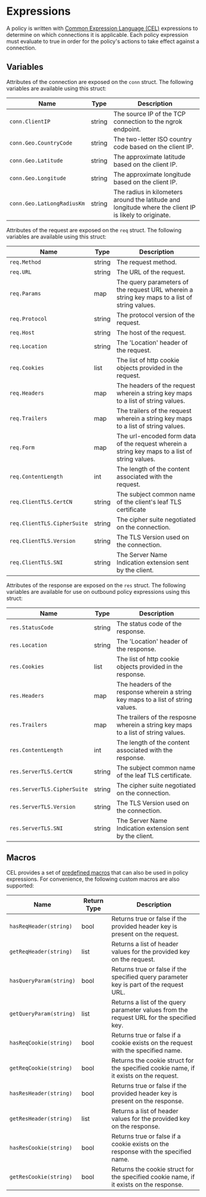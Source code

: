 
# Expressions

A policy is written with [Common Expression Language (CEL)](https://github.com/google/cel-spec) expressions 
to determine on which connections it is applicable. Each policy expression must evaluate to true in order for 
the policy's actions to take effect against a connection. 

## Variables

Attributes of the connection are exposed on the `conn` struct. The following variables are available using this struct:

| Name                       | Type       | Description                                                                                            | 
| ---------------------------|------------|--------------------------------------------------------------------------------------------------------|
| `conn.ClientIP`            | string     | The source IP of the TCP connection to the ngrok endpoint.                                             |
| `conn.Geo.CountryCode`     | string     | The two-letter ISO country code based on the client IP.                                                |
| `conn.Geo.Latitude`        | string     | The approximate latitude based on the client IP.                                                       |
| `conn.Geo.Longitude`       | string     | The approximate longitude based on the client IP.                                                      |
| `conn.Geo.LatLongRadiusKm` | string     | The radius in kilometers around the latitude and longitude where the client IP is likely to originate. |

Attributes of the request are exposed on the `req` struct. The following variables are available using this struct:

| Name                        | Type       | Description                                                                                            | 
| ----------------------------|------------|--------------------------------------------------------------------------------------------------------|
| `req.Method`                | string     | The request method.                                                                                    |
| `req.URL`                   | string     | The URL of the request.                                                                                |
| `req.Params`                | map        | The query parameters of the request URL wherein a string key maps to a list of string values.          |
| `req.Protocol`              | string     | The protocol version of the request.                                                                   |
| `req.Host`                  | string     | The host of the request.                                                                               |
| `req.Location`              | string     | The 'Location' header of the request.                                                                  |
| `req.Cookies`               | list       | The list of http cookie objects provided in the request.                                               |
| `req.Headers`               | map        | The headers of the request wherein a string key maps to a list of string values.                       |
| `req.Trailers`              | map        | The trailers of the request wherein a string key maps to a list of string values.                      |
| `req.Form`                  | map        | The url-encoded form data of the request wherein a string key maps to a list of string values.         |
| `req.ContentLength`         | int        | The length of the content associated with the request.                                                 |
| `req.ClientTLS.CertCN`      | string     | The subject common name of the client's leaf TLS certificate                                           |
| `req.ClientTLS.CipherSuite` | string     | The cipher suite negotiated on the connection.                                                         |
| `req.ClientTLS.Version`     | string     | The TLS Version used on the connection.                                                                | 
| `req.ClientTLS.SNI`         | string     | The Server Name Indication extension sent by the client.                                               |

Attributes of the response are exposed on the `res` struct. The following variables are available for use on outbound policy expressions using this struct:

| Name                        | Type       | Description                                                                                            | 
| ----------------------------|------------|--------------------------------------------------------------------------------------------------------|
| `res.StatusCode`            | string     | The status code of the response.                                                                       |
| `res.Location`              | string     | The 'Location' header of the response.                                                                 |
| `res.Cookies`               | list       | The list of http cookie objects provided in the response.                                              |
| `res.Headers`               | map        | The headers of the response wherein a string key maps to a list of string values.                      |
| `res.Trailers`              | map        | The trailers of the resposne wherein a string key maps to a list of string values.                     |
| `res.ContentLength`         | int        | The length of the content associated with the response.                                                |
| `res.ServerTLS.CertCN`      | string     | The subject common name of the leaf TLS certificate.                                                   |
| `res.ServerTLS.CipherSuite` | string     | The cipher suite negotiated on the connection.                                                         |
| `res.ServerTLS.Version`     | string     | The TLS Version used on the connection.                                                                | 
| `res.ServerTLS.SNI`         | string     | The Server Name Indication extension sent by the client.                                               |

## Macros

CEL provides a set of [predefined macros](https://github.com/google/cel-spec/blob/master/doc/langdef.md#macros) that can 
also be used in policy expressions. For convenience, the following custom macros are also supported:

| Name                       | Return Type | Description                                                                                            | 
| ---------------------------|-------------|--------------------------------------------------------------------------------------------------------|
| `hasReqHeader(string)`     | bool        | Returns true or false if the provided header key is present on the request.                            |
| `getReqHeader(string)`     | list        | Returns a list of header values for the provided key on the request.                                   |
| `hasQueryParam(string)`    | bool        | Returns true or false if the specified query parameter key is part of the request URL.                 |
| `getQueryParam(string)`    | list        | Returns a list of the query parameter values from the request URL for the specified key.               |
| `hasReqCookie(string)`     | bool        | Returns true or false if a cookie exists on the request with the specified name.                       |
| `getReqCookie(string)`     | bool        | Returns the cookie struct for the specified cookie name, if it exists on the request.                  |
| `hasResHeader(string)`     | bool        | Returns true or false if the provided header key is present on the response.                           |
| `getResHeader(string)`     | list        | Returns a list of header values for the provided key on the response.                                  |
| `hasResCookie(string)`     | bool        | Returns true or false if a cookie exists on the response with the specified name.                      |
| `getResCookie(string)`     | bool        | Returns the cookie struct for the specified cookie name, if it exists on the response.                 |